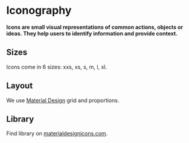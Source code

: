 # Iconography

**Icons are small visual representations of common actions, objects or ideas. They help users to identify information and provide context.**

## Sizes

Icons come in 6 sizes: xxs, xs, s, m, l, xl.

<DemoBlock demo="default" />

## Layout

We use [Material Design](https://material.io/archive/guidelines/style/icons.html) grid and proportions.

<DemoBlock demo="layout" />

## Library

Find library on [materialdesignicons.com](https://materialdesignicons.com/).
